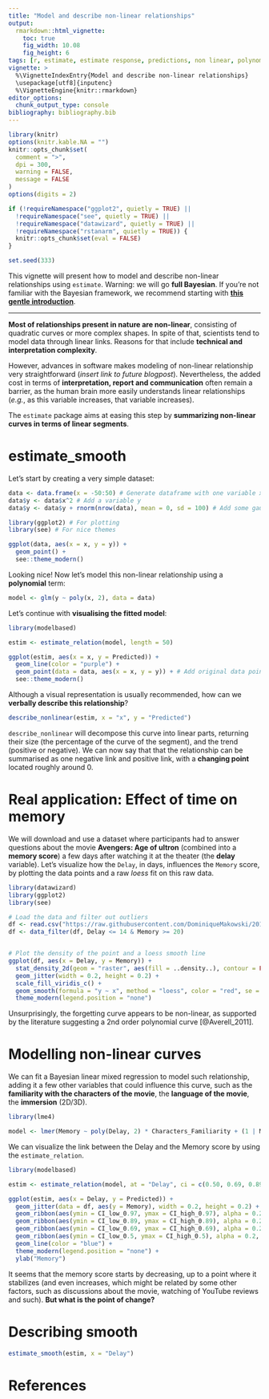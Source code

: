 ```yaml
---
title: "Model and describe non-linear relationships"
output: 
  rmarkdown::html_vignette:
    toc: true
    fig_width: 10.08
    fig_height: 6
tags: [r, estimate, estimate response, predictions, non linear, polynomial]
vignette: >
  %\VignetteIndexEntry{Model and describe non-linear relationships}
  \usepackage[utf8]{inputenc}
  %\VignetteEngine{knitr::rmarkdown}
editor_options: 
  chunk_output_type: console
bibliography: bibliography.bib
---
```


```r
library(knitr)
options(knitr.kable.NA = "")
knitr::opts_chunk$set(
  comment = ">",
  dpi = 300,
  warning = FALSE,
  message = FALSE
)
options(digits = 2)

if (!requireNamespace("ggplot2", quietly = TRUE) ||
  !requireNamespace("see", quietly = TRUE) ||
  !requireNamespace("datawizard", quietly = TRUE) ||
  !requireNamespace("rstanarm", quietly = TRUE)) {
  knitr::opts_chunk$set(eval = FALSE)
}

set.seed(333)
```

This vignette will present how to model and describe non-linear relationships
using `estimate`. Warning: we will go **full Bayesian**. If you're not familiar
with the Bayesian framework, we recommend starting with [**this gentle
introduction**](https://easystats.github.io/bayestestR/articles/bayestestR.html).

-----------

**Most of relationships present in nature are non-linear**, consisting of
quadratic curves or more complex shapes. In spite of that, scientists tend to
model data through linear links. Reasons for that include **technical and
interpretation complexity**.

However, advances in software makes modeling of non-linear relationship very
straightforward (*insert link to future blogpost*). Nevertheless, the added cost
in terms of **interpretation, report and communication** often remain a barrier,
as the human brain more easily understands linear relationships (*e.g.*, as this
variable increases, that variable increases).

The `estimate` package aims at easing this step by **summarizing non-linear
curves in terms of linear segments**.

# estimate_smooth

Let's start by creating a very simple dataset:

```r
data <- data.frame(x = -50:50) # Generate dataframe with one variable x
data$y <- data$x^2 # Add a variable y
data$y <- data$y + rnorm(nrow(data), mean = 0, sd = 100) # Add some gaussian noise
```

```r
library(ggplot2) # For plotting
library(see) # For nice themes

ggplot(data, aes(x = x, y = y)) +
  geom_point() +
  see::theme_modern()
```

Looking nice! Now let's model this non-linear relationship using a
**polynomial** term:

```r
model <- glm(y ~ poly(x, 2), data = data)
```

Let's continue with **visualising the fitted model**:

```r
library(modelbased)

estim <- estimate_relation(model, length = 50)

ggplot(estim, aes(x = x, y = Predicted)) +
  geom_line(color = "purple") +
  geom_point(data = data, aes(x = x, y = y)) + # Add original data points
  see::theme_modern()
```

Although a visual representation is usually recommended, how can we **verbally
describe this relationship**?

```r
describe_nonlinear(estim, x = "x", y = "Predicted")
```

`describe_nonlinear` will decompose this curve into linear parts, returning their
size (the percentage of the curve of the segment), and the trend (positive or
negative). We can now say that that the relationship can be summarised as one
negative link and positive link, with a **changing point** located roughly
around 0.

# Real application: Effect of time on memory

We will download and use a dataset where participants had to answer questions
about the movie **Avengers: Age of ultron** (combined into a **memory score**) a
few days after watching it at the theater (the **delay** variable). Let's
visualize how the `Delay`, in days, influences the `Memory` score, by plotting
the data points and a raw *loess* fit on this raw data.

```r
library(datawizard)
library(ggplot2)
library(see)

# Load the data and filter out outliers
df <- read.csv("https://raw.githubusercontent.com/DominiqueMakowski/2017being/master/data/data.csv")
df <- data_filter(df, Delay <= 14 & Memory >= 20)


# Plot the density of the point and a loess smooth line
ggplot(df, aes(x = Delay, y = Memory)) +
  stat_density_2d(geom = "raster", aes(fill = ..density..), contour = FALSE) +
  geom_jitter(width = 0.2, height = 0.2) +
  scale_fill_viridis_c() +
  geom_smooth(formula = "y ~ x", method = "loess", color = "red", se = FALSE) +
  theme_modern(legend.position = "none")
```

Unsurprisingly, the forgetting curve appears to be non-linear, as supported by
the literature suggesting a 2nd order polynomial curve [@Averell_2011].

# Modelling non-linear curves

We can fit a Bayesian linear mixed regression to model such relationship, adding
it a few other variables that could influence this curve, such as the
**familiarity with the characters of the movie**, the **language of the movie**,
the **immersion** (2D/3D).

```r
library(lme4)

model <- lmer(Memory ~ poly(Delay, 2) * Characters_Familiarity + (1 | Movie_Language) + (1 | Immersion), data = df)
```


We can visualize the link between the Delay and the Memory score by using the
`estimate_relation`.

```r
library(modelbased)

estim <- estimate_relation(model, at = "Delay", ci = c(0.50, 0.69, 0.89, 0.97))

ggplot(estim, aes(x = Delay, y = Predicted)) +
  geom_jitter(data = df, aes(y = Memory), width = 0.2, height = 0.2) +
  geom_ribbon(aes(ymin = CI_low_0.97, ymax = CI_high_0.97), alpha = 0.2, fill = "blue") +
  geom_ribbon(aes(ymin = CI_low_0.89, ymax = CI_high_0.89), alpha = 0.2, fill = "blue") +
  geom_ribbon(aes(ymin = CI_low_0.69, ymax = CI_high_0.69), alpha = 0.2, fill = "blue") +
  geom_ribbon(aes(ymin = CI_low_0.5, ymax = CI_high_0.5), alpha = 0.2, fill = "blue") +
  geom_line(color = "blue") +
  theme_modern(legend.position = "none") +
  ylab("Memory")
```

It seems that the memory score starts by decreasing, up to a point where it
stabilizes (and even increases, which might be related by some other factors,
such as discussions about the movie, watching of YouTube reviews and such).
**But what is the point of change?**

# Describing smooth

```r
estimate_smooth(estim, x = "Delay")
```

# References
